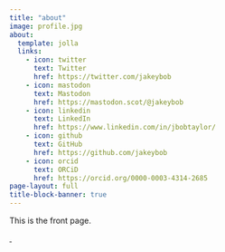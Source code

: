 ```yaml
---
title: "about"
image: profile.jpg
about:
  template: jolla
  links:
    - icon: twitter
      text: Twitter
      href: https://twitter.com/jakeybob
    - icon: mastodon
      text: Mastodon
      href: https://mastodon.scot/@jakeybob
    - icon: linkedin
      text: LinkedIn
      href: https://www.linkedin.com/in/jbobtaylor/
    - icon: github
      text: GitHub
      href: https://github.com/jakeybob
    - icon: orcid
      text: ORCiD
      href: https://orcid.org/0000-0003-4314-2685
page-layout: full
title-block-banner: true
---
```


This is the front page.

<a rel="me" href="https://mastodon.scot/@jakeybob">&nbsp;</a>
